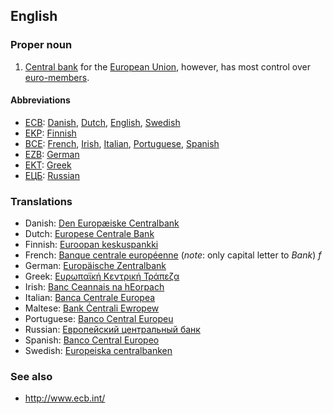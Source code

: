 {{wikipedia}}
==English==

===Proper noun===
{{en-proper noun}}
#[[Central bank]] for the [[European Union]], however, has most control over [[euro-members]].

====Abbreviations====
*[[ECB]]: [[Danish]], [[Dutch]], [[English]], [[Swedish]]
*[[EKP]]: [[Finnish]]
*[[BCE]]: [[French]], [[Irish]], [[Italian]], [[Portuguese]], [[Spanish]]
*[[EZB]]: [[German]]
*[[ΕΚΤ]]: [[Greek]]
*[[ЕЦБ]]: [[Russian]]

===Translations===
*Danish: [[Den Europæiske Centralbank]]
*Dutch: [[Europese Centrale Bank]]
*Finnish: [[Euroopan keskuspankki]]
*French: [[Banque centrale européenne]] (''note'': only capital letter to ''Bank'') ''f''
*German: [[Europäische Zentralbank]]
*Greek: [[Ευρωπαϊκή Κεντρική Τράπεζα]]
*Irish: [[Banc Ceannais na hEorpach]]
*Italian: [[Banca Centrale Europea]]
*Maltese: [[Bank Ċentrali Ewropew]]
*Portuguese: [[Banco Central Europeu]]
*Russian: [[Европейский центральный банк]]
*Spanish: [[Banco Central Europeo]]
*Swedish: [[Europeiska centralbanken]]

===See also===
*http://www.ecb.int/